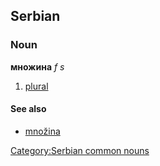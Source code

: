 ==Serbian==
===Noun===
'''множина''' ''f s''
#[[plural]]
====See also====
*[[množina]]
[[Category:Serbian common nouns]]